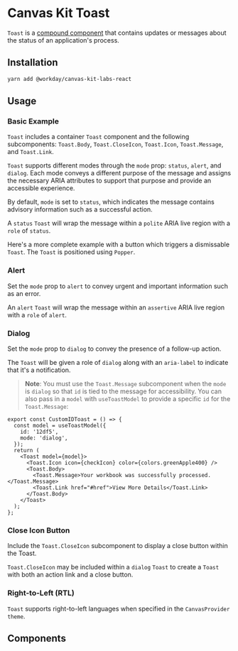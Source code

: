 

<Meta title="Labs/Toast" component={Toast} />

# Canvas Kit Toast

`Toast` is a [compound component](/getting-started/for-developers/resources/compound-components/)
that contains updates or messages about the status of an application's process.

## Installation

```sh
yarn add @workday/canvas-kit-labs-react
```

## Usage

### Basic Example

`Toast` includes a container `Toast` component and the following subcomponents: `Toast.Body`,
`Toast.CloseIcon`, `Toast.Icon`, `Toast.Message`, and `Toast.Link`.

`Toast` supports different modes through the `mode` prop: `status`, `alert`, and `dialog`. Each mode
conveys a different purpose of the message and assigns the necessary ARIA attributes to support that
purpose and provide an accessible experience.

By default, `mode` is set to `status`, which indicates the message contains advisory information
such as a successful action.

<ExampleCodeBlock code={Basic} />

A `status` `Toast` will wrap the message within a `polite` ARIA live region with a `role` of
`status`.

Here's a more complete example with a button which triggers a dismissable `Toast`. The `Toast` is
positioned using `Popper`.

<ExampleCodeBlock code={WithPopper} />

### Alert

Set the `mode` prop to `alert` to convey urgent and important information such as an error.

<ExampleCodeBlock code={ToastAlert} />

An `alert` `Toast` will wrap the message within an `assertive` ARIA live region with a `role` of
`alert`.

### Dialog

Set the `mode` prop to `dialog` to convey the presence of a follow-up action.

<ExampleCodeBlock code={ToastDialog} />

The `Toast` will be given a role of `dialog` along with an `aria-label` to indicate that it's a
notification.

> **Note**: You must use the `Toast.Message` subcomponent when the `mode` is `dialog` so that `id`
> is tied to the message for accessibility. You can also pass in a `model` with `useToastModel` to
> provide a specific `id` for the `Toast.Message`:

```tsx
export const CustomIDToast = () => {
  const model = useToastModel({
    id: '12df5',
    mode: 'dialog',
  });
  return (
    <Toast model={model}>
      <Toast.Icon icon={checkIcon} color={colors.greenApple400} />
      <Toast.Body>
        <Toast.Message>Your workbook was successfully processed.</Toast.Message>
        <Toast.Link href="#href">View More Details</Toast.Link>
      </Toast.Body>
    </Toast>
  );
};
```

### Close Icon Button

Include the `Toast.CloseIcon` subcomponent to display a close button within the Toast.

<ExampleCodeBlock code={WithCloseButton} />

`Toast.CloseIcon` may be included within a `dialog` `Toast` to create a `Toast` with both an action
link and a close button.

<ExampleCodeBlock code={WithActionLinkAndCloseIcon} />

### Right-to-Left (RTL)

`Toast` supports right-to-left languages when specified in the `CanvasProvider` `theme`.

<ExampleCodeBlock code={RTL} />

## Components

<SymbolDoc name="Toast" fileName="/labs-react/" hideDescription />
